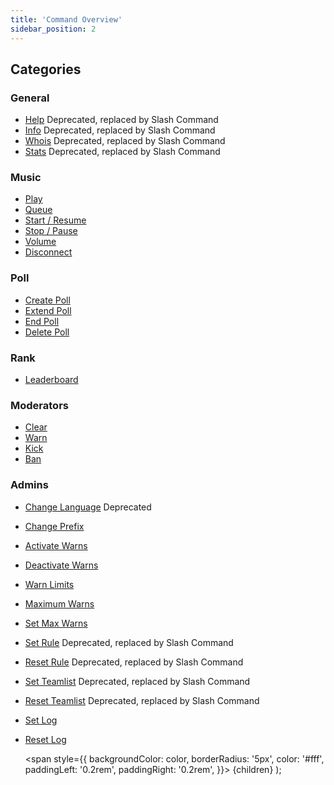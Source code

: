 ```yaml
---
title: 'Command Overview'
sidebar_position: 2
---
```


## Categories
### General
- [Help](general/help) <Label color="#faa61a">Deprecated, replaced by Slash Command</Label>
- [Info](general/info) <Label color="#faa61a">Deprecated, replaced by Slash Command</Label>
- [Whois](general/whois) <Label color="#faa61a">Deprecated, replaced by Slash Command</Label>
- [Stats](general/stats) <Label color="#faa61a">Deprecated, replaced by Slash Command</Label>

### Music
- [Play](music/play)
- [Queue](music/queue)
- [Start / Resume](music/start-resume)
- [Stop / Pause](music/stop-pause)
- [Volume](music/volume)
- [Disconnect](music/disconnect)

### Poll
- [Create Poll](poll/create-poll)
- [Extend Poll](poll/extend-poll)
- [End Poll](poll/end-poll)
- [Delete Poll](poll/delete-poll)

### Rank
- [Leaderboard](rank/leaderboard)

### Moderators
- [Clear](moderators/clear)
- [Warn](moderators/warn)
- [Kick](moderators/kick)
- [Ban](moderators/ban)

### Admins
- [Change Language](admins/change-language) <Label color="#f04747">Deprecated</Label>
- [Change Prefix](admins/change-prefix)
- [Activate Warns](admins/activate-warns)
- [Deactivate Warns](admins/deactivate-warns)
- [Warn Limits](admins/warn-limits)
- [Maximum Warns](admins/max-warns)
- [Set Max Warns](admins/set-max-warns)
- [Set Rule](admins/set-rule) <Label color="#faa61a">Deprecated, replaced by Slash Command</Label>
- [Reset Rule](admins/reset-rule) <Label color="#faa61a">Deprecated, replaced by Slash Command</Label>
- [Set Teamlist](admins/set-teamlist) <Label color="#faa61a">Deprecated, replaced by Slash Command</Label>
- [Reset Teamlist](admins/reset-teamlist) <Label color="#faa61a">Deprecated, replaced by Slash Command</Label>
- [Set Log](admins/set-log)
- [Reset Log](admins/reset-log)

  <span
    style={{
      backgroundColor: color,
      borderRadius: '5px',
      color: '#fff',
      paddingLeft: '0.2rem',
      paddingRight: '0.2rem',
    }}>
    {children}
  </span>
);
